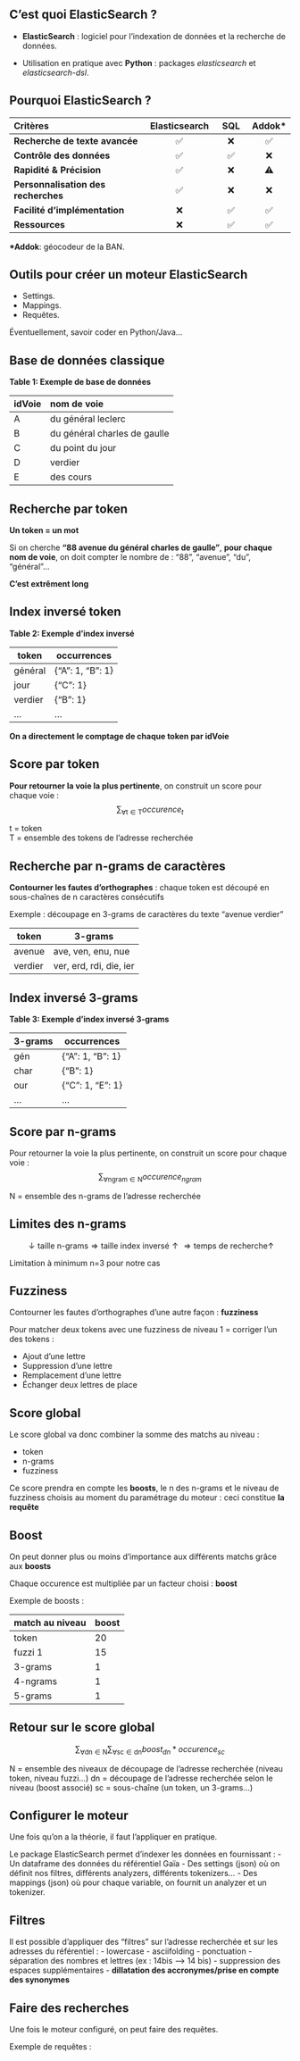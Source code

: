 ## C'est quoi ElasticSearch ?

- [**ElasticSearch**]{.blue2} : logiciel pour l'indexation de données et la recherche de données.

- Utilisation en pratique avec [**Python**]{.green2} : packages *elasticsearch* et *elasticsearch-dsl*.


## Pourquoi ElasticSearch ?

| **Critères**                         | **Elasticsearch** | **SQL** | **Addok\***|
|:-------------------------------------|:-----------------:|:-------:|:-------:|
| **Recherche de texte avancée**       | ✅ | ❌ | ✅ |
| **Contrôle des données**             | ✅ | ✅ | ❌ |
| **Rapidité & Précision**             | ✅ | ❌ | ⚠️ |
| **Personnalisation des recherches**  | ✅ | ❌ | ❌ |
| **Facilité d'implémentation**        | ❌ | ✅ | ✅ |
| **Ressources**                       | ❌ | ✅ | ✅ |

**\*Addok**: géocodeur de la BAN.

<!-- a refaire car je ne connais pas addok, j'ai pas compris -->

<!-- | **Critères**                     | **Elasticsearch (Avantages)**                                                                                             | **SQL (Inconvénients)**                                                                                       |
|----------------------------------|----------------------------------------------------------------------------------------------------------------------------|---------------------------------------------------------------------------------------------------------------|
| **Recherche de texte avancée**   | Conçu pour la recherche full-text avec tolérance aux fautes d'orthographe (fuzzy search, correspondance partielle)         | Requêtes full-text limitées et moins adaptées aux variations d'orthographe                                    |
| **Performances**                 | Optimisé pour les recherches intensives sur de gros volumes de texte                                                       | Moins performant pour des recherches complexes ou de grandes quantités de données textuelles                  |
| **Personnalisation des scores**  | Permet de pondérer et personnaliser les scores des résultats pour une meilleure pertinence                                | Les options de personnalisation des scores sont limitées                                                      |
| **Scalabilité**                  | Distribution facile sur plusieurs nœuds pour gérer de grands ensembles de données                                         | Scalabilité plus complexe et généralement moins performante pour des recherches intensives                    |
| **Flexibilité des requêtes**     | Recherches avancées comme les synonymes, phonétique, et suggestions automatiques                                          | Requêtes avancées limitées, difficile à implémenter en SQL                                                    |
| **Complexité d'implémentation**  | Peut être complexe à mettre en œuvre pour des équipes non familières avec l'outil                                         | Plus simple et souvent mieux maîtrisé par les équipes                                                        |
| **Consommation des ressources**  | Consomme plus de mémoire et de CPU, en particulier pour l'indexation initiale                                             | Consommation de ressources généralement inférieure pour des requêtes simples                                  |
| **Coût de stockage**             | Peut impliquer une duplication des données (coût supplémentaire de stockage)                                              | Pas de duplication nécessaire                                                                                 | -->

## Outils pour créer un moteur ElasticSearch

- Settings.
- Mappings.
- Requêtes.

Éventuellement, savoir coder en Python/Java...

## Base de données classique

**Table 1: Exemple de base de données**  

| idVoie | nom de voie                 |
|---|:-----------------------------|
| A | du général leclerc           |
| B | du général charles de gaulle |
| C | du point du jour             |
| D | verdier                      |
| E | des cours                    |

## Recherche par token

[**Un token = un mot**]{.green2}  

Si on cherche **"88 avenue du général charles de gaulle"**, [**pour chaque nom de voie**]{.blue2}, on doit compter le nombre de :
"88", "avenue", "du", "général"...

[**C'est extrêment long**]{.red2}

## Index inversé token

**Table 2: Exemple d'index inversé**  

| token     | occurrences              |
|-----------|--------------------------|
| général   | {"A": 1, "B": 1}         |
| jour      | {"C": 1}                 |
| verdier   | {"B": 1}                 |
| ...       | ...                      |

[**On a directement le comptage de chaque token par idVoie**]{.green2}

## Score par token

[**Pour retourner la voie la plus pertinente**]{.blue2}, on construit un score pour chaque voie :
$$
\sum_{\text{∀t} \in \text{T}} occurence_t
$$

t = token  
T = ensemble des tokens de l'adresse recherchée  

## Recherche par n-grams de caractères

[**Contourner les fautes d'orthographes**]{.blue2} : chaque token est découpé en sous-chaînes de n caractères consécutifs  

Exemple : découpage en 3-grams de caractères du texte "avenue verdier"  

| token    | 3-grams                 |
|----------|-------------------------|
| avenue   | ave, ven, enu, nue      |
| verdier  | ver, erd, rdi, die, ier |


## Index inversé 3-grams

**Table 3: Exemple d'index inversé 3-grams**  

| 3-grams | occurrences           |
|---------|-----------------------|
| gén     | {"A": 1, "B": 1}      |
| char    | {"B": 1}              |
| our     | {"C": 1, "E": 1}      |
| ...     | ...                   |


## Score par n-grams

Pour retourner la voie la plus pertinente, on construit un score pour chaque voie :
$$
\sum_{\text{∀ngram} \in \text{N}} occurence_{ngram}
$$

N = ensemble des n-grams de l'adresse recherchée

## Limites des n-grams

$$
\downarrow \text{taille n-grams}
\Rightarrow \text{taille index inversé} \uparrow 
\Rightarrow \text{temps de recherche} \uparrow
$$

Limitation à minimum n=3 pour notre cas

## Fuzziness

Contourner les fautes d'orthographes d'une autre façon : [**fuzziness**]{.green2}  

Pour matcher deux tokens avec une fuzziness de niveau 1 = corriger l'un des tokens :

- Ajout d'une lettre
- Suppression d'une lettre
- Remplacement d'une lettre
- Échanger deux lettres de place

## Score global 

Le score global va donc combiner la somme des matchs au niveau :

- token
- n-grams
- fuzziness

Ce score prendra en compte les [**boosts**]{.green2}, le n des n-grams et le niveau de fuzziness choisis au moment du paramétrage du moteur : ceci constitue [**la requête**]{.blue2}

## Boost

On peut donner plus ou moins d'importance aux différents matchs grâce aux [**boosts**]{.green2}  

Chaque occurence est multipliée par un facteur choisi : [**boost**]{.blue2}  

Exemple de boosts : 

| match au niveau | boost |
|----------|----|
| token    | 20 |
| fuzzi 1  | 15 |
| 3-grams  | 1  |
| 4-ngrams | 1  |
| 5-grams  | 1  |

## Retour sur le score global

$$
\sum_{\text{∀dn} \in \text{N}} \sum_{\text{∀sc} \in \text{dn}} boost_{dn}*occurence_{sc}
$$

N = ensemble des niveaux de découpage de l'adresse recherchée (niveau token, niveau fuzzi...)
dn = découpage de l'adresse recherchée selon le niveau (boost associé)
sc = sous-chaîne (un token, un 3-grams...)


## Configurer le moteur

Une fois qu'on a la théorie, il faut l'appliquer en pratique.

Le package ElasticSearch permet d'indexer les données en fournissant :
- Un dataframe des données du référentiel Gaïa
- Des settings (json) où on définit nos filtres, différents analyzers, différents tokenizers...
- Des mappings (json) où pour chaque variable, on fournit un analyzer et un tokenizer.

## Filtres

Il est possible d'appliquer des "filtres" sur l'adresse recherchée et sur les adresses du référentiel :
- lowercase
- asciifolding
- ponctuation
- séparation des nombres et lettres (ex : 14bis --> 14 bis)
- suppression des espaces supplémentaires
- [**dillatation des accronymes/prise en compte des synonymes**]{.red2}

## Faire des recherches

Une fois le moteur configuré, on peut faire des requêtes.

Exemple de requêtes :